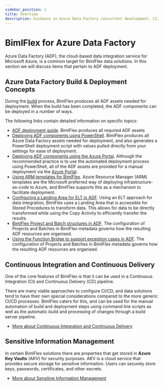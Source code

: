 ---
sidebar_position: 1
title: Overview
description: Guidance in Azure Data Factory concurrent development, CI/CD delivery, sensitive information management, and deployment through PowerShell and Azure portal 
---
# BimlFlex for Azure Data Factory

Azure Data Factory (ADF), the cloud-based data integration service for Microsoft Azure, is a common target for BimlFlex data solutions. In this section we will discuss items that pertain to ADF deployment.

## Azure Data Factory Build & Deployment Concepts

During the [build](../build-and-deployment) process, BimlFlex produces all ADF assets needed for deployment. When the build has been completed, the ADF components can be deployed in a number of ways.

The following links contain detailed information on specific topics:

* [ADF deployment guide](./using-powershell). BimlFlex produces all required ADF assets
* [Deploying ADF components using PowerShell](./using-powershell). BimlFlex produces all Azure Data Factory assets needed for deployment, and also generates a PowerShell deployment script with values pulled directly from your settings for ease of deployment.
* [Deploying ADF components using the Azure Portal](./using-azure-portal). Although the recommended practice is to use the automated deployment process using PowerShell, all of the ADF assets are provided for a manual deployment via the [Azure Portal](https://portal.azure.com).
* [Using ARM templates for BimlFlex](./bfx-arm-templates). Azure Resource Manager (ARM) templates are the Microsoft preferred way of deploying infrastructure-as-code to Azure, and BimlFlex supports this as a mechanism to facilitate deployment.
* [Configuring a Landing Area for ELT in ADF](./landing-area). Using an ELT approach for data integration, BimlFlex uses a Landing Area that is accessible for Stored Procedures to transform data. This allows for data to be directly transformed while using the Copy Activity to efficiently transfer the results.
* [BimlFlex Project and Batch structures in ADF](./project-batch-structure-in-adf). The configuration of Projects and Batches in BimlFlex metadata governs how the resulting ADF resources are organised.
* [Using the Function Bridge to support exception cases in ADF](./project-batch-structure-in-adf). The configuration of Projects and Batches in BimlFlex metadata governs how the resulting ADF resources are organised.

## Continuous Integration and Continuous Delivery

One of the core features of BimlFlex is that it can be used in a Continuous Integration (CI) and Continuous Delivery (CD) pipeline.

There are many viable approaches to configure CI/CD, and data solutions tend to have their own special considerations compared to the more generic CI/CD processes. BimlFlex caters for this, and can be used for the manual automation of build and deployment steps using command line scripts as well as the automatic build and processing of changes through a build server pipeline.

* [More about Continuous Integration and Continuous Delivery](./continuous-integration-and-continuous-delivery)

## Sensitive Information Management

In certain BimlFlex solutions there are properties that get stored in **Azure Key Vaults** (AKV) for security purposes. AKV is a cloud service that provides secure storage for sensitive information. Users can securely store keys, passwords, certificates, and other secrets.

* [More about Sensitive Information Management](./sensitive-info-management)
